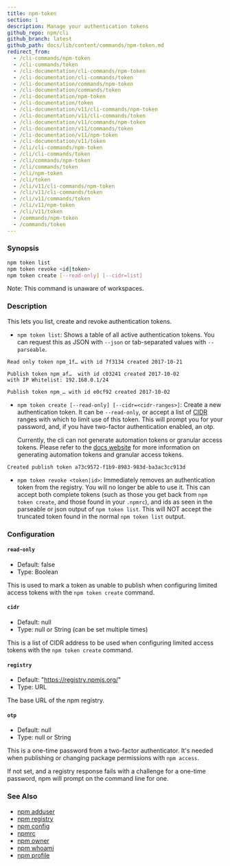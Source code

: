 ```yaml
---
title: npm-token
section: 1
description: Manage your authentication tokens
github_repo: npm/cli
github_branch: latest
github_path: docs/lib/content/commands/npm-token.md
redirect_from:
  - /cli-commands/npm-token
  - /cli-commands/token
  - /cli-documentation/cli-commands/npm-token
  - /cli-documentation/cli-commands/token
  - /cli-documentation/commands/npm-token
  - /cli-documentation/commands/token
  - /cli-documentation/npm-token
  - /cli-documentation/token
  - /cli-documentation/v11/cli-commands/npm-token
  - /cli-documentation/v11/cli-commands/token
  - /cli-documentation/v11/commands/npm-token
  - /cli-documentation/v11/commands/token
  - /cli-documentation/v11/npm-token
  - /cli-documentation/v11/token
  - /cli/cli-commands/npm-token
  - /cli/cli-commands/token
  - /cli/commands/npm-token
  - /cli/commands/token
  - /cli/npm-token
  - /cli/token
  - /cli/v11/cli-commands/npm-token
  - /cli/v11/cli-commands/token
  - /cli/v11/commands/token
  - /cli/v11/npm-token
  - /cli/v11/token
  - /commands/npm-token
  - /commands/token
---
```


### Synopsis

```bash
npm token list
npm token revoke <id|token>
npm token create [--read-only] [--cidr=list]
```

Note: This command is unaware of workspaces.

### Description

This lets you list, create and revoke authentication tokens.

- `npm token list`: Shows a table of all active authentication tokens. You can request this as JSON with `--json` or tab-separated values with `--parseable`.

```
Read only token npm_1f… with id 7f3134 created 2017-10-21

Publish token npm_af…  with id c03241 created 2017-10-02
with IP Whitelist: 192.168.0.1/24

Publish token npm_… with id e0cf92 created 2017-10-02

```

- `npm token create [--read-only] [--cidr=<cidr-ranges>]`: Create a new authentication token. It can be `--read-only`, or accept a list of [CIDR](https://en.wikipedia.org/wiki/Classless_Inter-Domain_Routing) ranges with which to limit use of this token. This will prompt you for your password, and, if you have two-factor authentication enabled, an otp.

  Currently, the cli can not generate automation tokens or granular access tokens. Please refer to the [docs website](https://docs.npmjs.com/creating-and-viewing-access-tokens) for more information on generating automation tokens and granular access tokens.

```
Created publish token a73c9572-f1b9-8983-983d-ba3ac3cc913d
```

- `npm token revoke <token|id>`: Immediately removes an authentication token from the registry. You will no longer be able to use it. This can accept both complete tokens (such as those you get back from `npm token create`, and those found in your `.npmrc`), and ids as seen in the parseable or json output of `npm token list`. This will NOT accept the truncated token found in the normal `npm token list` output.

### Configuration

#### `read-only`

- Default: false
- Type: Boolean

This is used to mark a token as unable to publish when configuring limited access tokens with the `npm token create` command.

#### `cidr`

- Default: null
- Type: null or String (can be set multiple times)

This is a list of CIDR address to be used when configuring limited access tokens with the `npm token create` command.

#### `registry`

- Default: "https://registry.npmjs.org/"
- Type: URL

The base URL of the npm registry.

#### `otp`

- Default: null
- Type: null or String

This is a one-time password from a two-factor authenticator. It's needed when publishing or changing package permissions with `npm access`.

If not set, and a registry response fails with a challenge for a one-time password, npm will prompt on the command line for one.

### See Also

- [npm adduser](/cli/v11/commands/npm-adduser)
- [npm registry](/cli/v11/using-npm/registry)
- [npm config](/cli/v11/commands/npm-config)
- [npmrc](/cli/v11/configuring-npm/npmrc)
- [npm owner](/cli/v11/commands/npm-owner)
- [npm whoami](/cli/v11/commands/npm-whoami)
- [npm profile](/cli/v11/commands/npm-profile)
